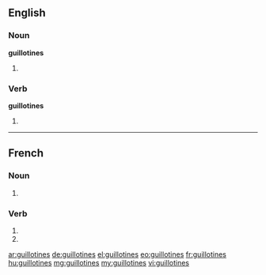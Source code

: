 ==English==

===Noun===
'''guillotines'''

# {{plural of|guillotine}}

===Verb===
'''guillotines'''

# {{third-person singular of|guillotine}}

----

==French==

===Noun===
{{head|fr|plural}} {{f|p}}

# {{plural of|guillotine|lang=fr}}

===Verb===
{{fr-verb-form}}

# {{conjugation of|guillotiner||2|s|pres|ind|lang=fr}}
# {{conjugation of|guillotiner||2|s|pres|sub|lang=fr}}

[[ar:guillotines]]
[[de:guillotines]]
[[el:guillotines]]
[[eo:guillotines]]
[[fr:guillotines]]
[[hu:guillotines]]
[[mg:guillotines]]
[[my:guillotines]]
[[vi:guillotines]]